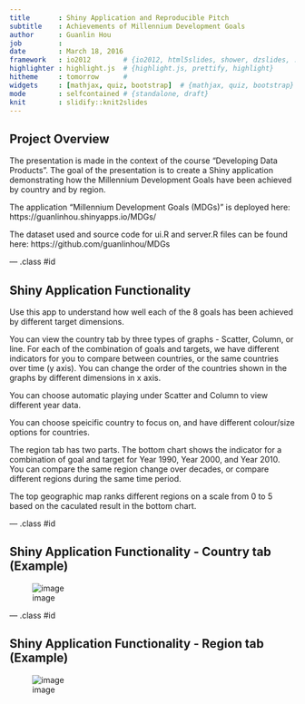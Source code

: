 ```yaml
---
title       : Shiny Application and Reproducible Pitch
subtitle    : Achievements of Millennium Development Goals
author      : Guanlin Hou
job         : 
date        : March 18, 2016
framework   : io2012        # {io2012, html5slides, shower, dzslides, ...}
highlighter : highlight.js  # {highlight.js, prettify, highlight}
hitheme     : tomorrow      # 
widgets     : [mathjax, quiz, bootstrap]  # {mathjax, quiz, bootstrap}
mode        : selfcontained # {standalone, draft}
knit        : slidify::knit2slides
---
```


## Project Overview

The presentation is made in the context of the course "Developing Data Products". The goal of the presentation is to create a Shiny application demonstrating how the Millennium Development Goals have been achieved by country and by region.

The application "Millennium Development Goals (MDGs)" is deployed here: https://guanlinhou.shinyapps.io/MDGs/

The dataset used and source code for ui.R and server.R files can be found here: https://github.com/guanlinhou/MDGs

--- .class #id

## Shiny Application Functionality 
Use this app to understand how well each of the 8 goals has been achieved by different target dimensions. 

You can view the country tab by three types of graphs - Scatter, Column, or line. For each of the combination of goals and targets, we have different indicators for you to compare between countries, or the same countries over time (y axis). You can change the order of the countries shown in the graphs by different dimensions in x axis.

You can choose automatic playing under Scatter and Column to view different year data.

You can choose speicific country to focus on, and have different colour/size options for countries.

The region tab has two parts. The bottom chart shows the indicator for a combination of goal and target for Year 1990, Year 2000, and Year 2010. You can compare the same region change over decades, or compare different regions during the same time period.

The top geographic map ranks different regions on a scale from 0 to 5 based on the caculated result in the bottom chart.

---  .class #id

## Shiny Application Functionality - Country tab (Example)

<!-- Limit image width and height -->
<style type="text/css">
img {     
  max-height: 500px;     
  max-width: 964px; 
}
</style>
 
<!-- Center image on slide -->
<script type="text/javascript" src="http://ajax.aspnetcdn.com/ajax/jQuery/jquery-1.7.min.js"></script>
<script type="text/javascript">
$(function() {     
  $("p:has(img)").addClass('centered'); 
});
</script>

![image](assets/img/country_Revised.png)

---  .class #id

## Shiny Application Functionality - Region tab (Example)
<script type="text/javascript" src="http://ajax.aspnetcdn.com/ajax/jQuery/jquery-1.7.min.js"></script>
<script type="text/javascript">
$(function() {     
  $("p:has(img)").addClass('centered'); 
});
</script>

![image](assets/img/region.png)



